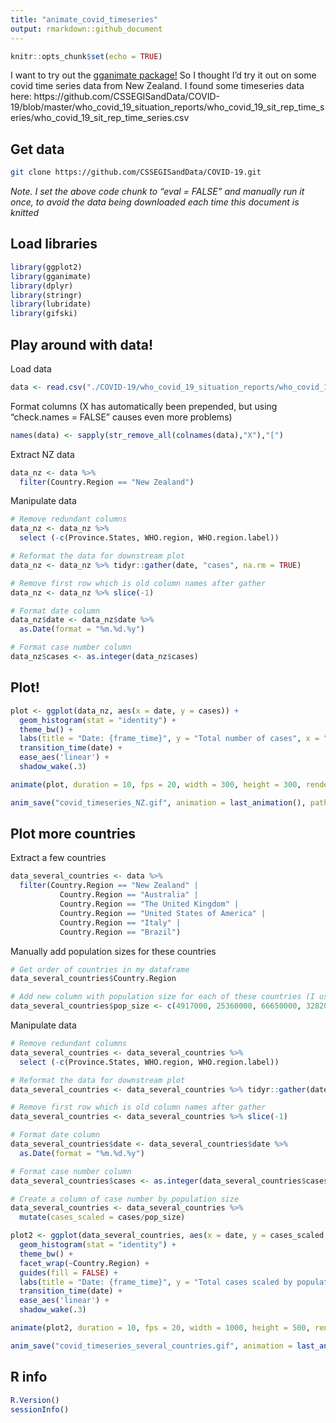 ```yaml
---
title: "animate_covid_timeseries"
output: rmarkdown::github_document
---
```


```r
knitr::opts_chunk$set(echo = TRUE)
```

I want to try out the [gganimate package!](https://gganimate.com/index.html) So I thought I'd try it out on some covid time series data from New Zealand. I found some timeseries data here: https://github.com/CSSEGISandData/COVID-19/blob/master/who_covid_19_situation_reports/who_covid_19_sit_rep_time_series/who_covid_19_sit_rep_time_series.csv

## Get data

```bash
git clone https://github.com/CSSEGISandData/COVID-19.git
```

*Note. I set the above code chunk to "eval = FALSE" and manually run it once, to avoid the data being downloaded each time this document is knitted*

## Load libraries

```r
library(ggplot2)
library(gganimate)
library(dplyr)
library(stringr)
library(lubridate)
library(gifski)
```

## Play around with data!

Load data

```r
data <- read.csv("./COVID-19/who_covid_19_situation_reports/who_covid_19_sit_rep_time_series/who_covid_19_sit_rep_time_series.csv", header = TRUE, stringsAsFactors = FALSE)
```

Format columns (X has automatically been prepended, but using "check.names = FALSE" causes even more problems)

```r
names(data) <- sapply(str_remove_all(colnames(data),"X"),"[")
```

Extract NZ data

```r
data_nz <- data %>%
  filter(Country.Region == "New Zealand")
```

Manipulate data

```r
# Remove redundant columns
data_nz <- data_nz %>%
  select (-c(Province.States, WHO.region, WHO.region.label))

# Reformat the data for downstream plot
data_nz <- data_nz %>% tidyr::gather(date, "cases", na.rm = TRUE)

# Remove first row which is old column names after gather
data_nz <- data_nz %>% slice(-1)

# Format date column
data_nz$date <- data_nz$date %>%
  as.Date(format = "%m.%d.%y")

# Format case number column
data_nz$cases <- as.integer(data_nz$cases)
```

## Plot!

```r
plot <- ggplot(data_nz, aes(x = date, y = cases)) +
  geom_histogram(stat = "identity") +
  theme_bw() +
  labs(title = "Date: {frame_time}", y = "Total number of cases", x = "Month") +
  transition_time(date) +
  ease_aes('linear') +
  shadow_wake(.3)

animate(plot, duration = 10, fps = 20, width = 300, height = 300, renderer = gifski_renderer())

anim_save("covid_timeseries_NZ.gif", animation = last_animation(), path = ".")
```

## Plot more countries

Extract a few countries

```r
data_several_countries <- data %>%
  filter(Country.Region == "New Zealand" |
           Country.Region == "Australia" |
           Country.Region == "The United Kingdom" |
           Country.Region == "United States of America" |
           Country.Region == "Italy" |
           Country.Region == "Brazil")
```

Manually add population sizes for these countries

```r
# Get order of countries in my dataframe
data_several_countries$Country.Region

# Add new column with population size for each of these countries (I used the number google provides for 2019)
data_several_countries$pop_size <- c(4917000, 25360000, 66650000, 328200000, 60360000, 211000000)
```

Manipulate data

```r
# Remove redundant columns
data_several_countries <- data_several_countries %>%
  select (-c(Province.States, WHO.region, WHO.region.label))

# Reformat the data for downstream plot
data_several_countries <- data_several_countries %>% tidyr::gather(date, cases, -Country.Region, -pop_size, na.rm = TRUE)

# Remove first row which is old column names after gather
data_several_countries <- data_several_countries %>% slice(-1)

# Format date column
data_several_countries$date <- data_several_countries$date %>%
  as.Date(format = "%m.%d.%y")

# Format case number column
data_several_countries$cases <- as.integer(data_several_countries$cases)

# Create a column of case number by population size
data_several_countries <- data_several_countries %>%
  mutate(cases_scaled = cases/pop_size)
```

```r
plot2 <- ggplot(data_several_countries, aes(x = date, y = cases_scaled, fill = Country.Region)) +
  geom_histogram(stat = "identity") +
  theme_bw() +
  facet_wrap(~Country.Region) +
  guides(fill = FALSE) +
  labs(title = "Date: {frame_time}", y = "Total cases scaled by population size", x = "Month") +
  transition_time(date) +
  ease_aes('linear') +
  shadow_wake(.3)

animate(plot2, duration = 10, fps = 20, width = 1000, height = 500, renderer = gifski_renderer())

anim_save("covid_timeseries_several_countries.gif", animation = last_animation(), path = ".")
```

## R info

```r
R.Version()
sessionInfo()
```

